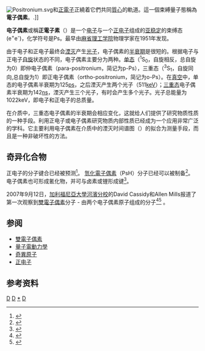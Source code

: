 {{NoteTA|G1=物理學}}

[[File:Positronium.svg|thumb]]和[[正電子|正電子]]正繞着它們共同[[質心|質心]]的軌道。這一個束縛量子態稱為'''電子偶素'''。.]]

'''电子偶素'''或稱'''正電子素'''（{{lang-en|'''Positronium'''}}）是一个[[电子|电子]]与一个[[正电子|正电子]]组成的[[亚稳态|亚稳定]]的束缚态(e<sup>+</sup>e<sup>-</sup>)，化学符号是Ps。最早由[[麻省理工学院|麻省理工学院]]物理学家{{lang|en|Martin Deutsch}}在1951年发现。

由于电子和正电子最终会[[湮灭|湮灭]]产生[[光子|光子]]，电子偶素的[[半衰期|半衰期]]是很短的。根据电子与正电子[[自旋|自旋]]状态的不同，电子偶素主要分为两种。[[单态|单态]]（<sup>1</sup>S<sub>0</sub>，自旋相反，总自旋为0）即仲电子偶素（para-positronium，简记为p-Ps），三重态（<sup>3</sup>S<sub>1</sub>，自旋同向,总自旋为1）即正电子偶素（ortho-positronium，简记为o-Ps）。在[[真空|真空]]中，单态的电子偶素半衰期为125[[数量级_(时间)#皮秒（ps）：10-12秒|ps]]，之后湮灭产生两个光子（511[[电子伏特|keV]]）；[[三重态|三重态]]电子偶素半衰期为142[[数量级_(时间)#纳秒（ns）：10-9秒|ns]]，湮灭产生三个光子，有时会产生多个光子。光子总能量为1022keV，即电子和正电子的总质量。

在介质中，三重态电子偶素的半衰期会相应变化，这就给人们提供了研究物质性质的一种手段。利用正电子或电子偶素研究物质内部性质已经成为一个应用非常广泛的学科。它主要利用电子偶素在介质中的湮灭时间谱图（{{lang-en|Positron Annihilation Lifetime Spectroscopy，简称PALS}}）的拟合为测量手段，而且是一种非破坏性的方法。

==奇异化合物==
正电子的分子键合已经被预测<ref>
{{cite journal
 |title=Signature of the existence of the positronium molecule
 |arxiv=physics/9804023
 |last1=Usukura | first1=J.
 |last2=Varga | first2=K.
 |last3=Suzuki | first3=Y.
 |date=1998
 | doi=10.1103/PhysRevA.58.1918
 | volume=58
 | issue=3
 | journal=Physical Review A
 | pages=1918–1931
|bibcode=1998PhRvA..58.1918U}}</ref>。 [[氫化電子偶素|氫化電子偶素]]（PsH）分子已经可以被制备<ref>{{cite web|url=http://www.sc.doe.gov/bes/accomplishments/files/BES_Accomp_FY1992.pdf|page=9|title="Out of This World" Chemical Compound Observed|deadurl=yes|archiveurl=https://web.archive.org/web/20091012090920/http://www.sc.doe.gov/bes/accomplishments/files/BES_Accomp_FY1992.pdf|archivedate=2009-10-12|df=}}</ref>。 电子偶素也可形成氰化物，并可与卤素或锂形成键<ref name="Saito">{{cite journal|last=Saito|first=Shiro L.|date=2000|title=Is Positronium Hydride Atom or Molecule?|journal=Nuclear Instruments and Methods in Physics Research B|volume=171|pages=60–66|doi=10.1016/s0168-583x(00)00005-7|bibcode = 2000NIMPB.171...60S|issue=1–2}}</ref>。

2007年9月12日，[[加利福尼亞大學河濱分校|加利福尼亞大學河濱分校]]的David Cassidy和Allen Mills报道了第一次观察到[[雙電子偶素|雙電子偶素]]分子 - 由两个电子偶素原子组成的分子<ref>{{cite journal
 |last=Cassidy
 |first=D.B.
 |last2=Mills
 |first2=A.P. (Jr.)
 |date=2007
 |title=The production of molecular positronium
 |journal=[[Nature_(journal)|Nature]]
 |volume=449
 |pages=195–197
 |doi=10.1038/nature06094
 |laysummary=http://www.nature.com/nature/journal/v449/n7159/full/449153a.html
 |pmid=17851519
 |issue=7159
 |bibcode=2007Natur.449..195C
 |access-date=2018-12-16
 |archive-date=2011-06-21
 |archive-url=https://web.archive.org/web/20110621220208/http://www.nature.com/nature/journal/v449/n7159/full/449153a.html
 |dead-url=no
 }}</ref><ref>{{cite web
 |url=http://www.physorg.com/news108822085.html
 |publisher=[[Physorg.com|Physorg.com]]
 |title=Molecules of positronium observed in the lab for the first time
 |accessdate=2007-09-07
 |archive-date=2012-01-17
 |archive-url=https://web.archive.org/web/20120117182118/http://www.physorg.com/news108822085.html
 |dead-url=no
 }}</ref>
。

==参阅==
*[[雙電子偶素|雙電子偶素]]
*[[量子電動力學|量子電動力學]]
*[[奇異原子|奇異原子]]
*[[正电子|正电子]]

==参考资料==
{{reflist}}

{{Particles}}
{{量子电动力学}}
{{奇異原子}}

[[Category:奇異原子|D]]
[[Category:量子电动力学|D]]
[[Category:电子偶素|*]]
[[Category:自旋电子学|D]]